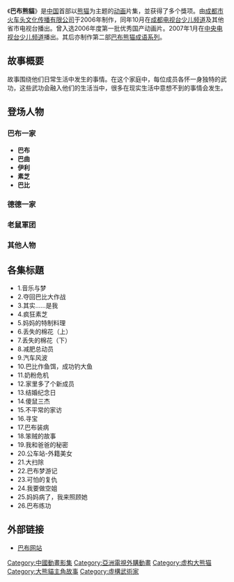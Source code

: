 {{unreferenced|time=2015-01-29T01:51:07+00:00}}
《'''巴布熊貓'''》是[[中国|中国]]首部以[[熊猫|熊猫]]为主题的[[动画|动画]]片集，並获得了多个獎项。由[[成都市火车头文化传播有限公司|成都市火车头文化传播有限公司]]于2006年制作，同年10月在[[成都电视台少儿频道|成都电视台少儿频道]]及其他省市电视台播出。曾入选2006年度第一批优秀国产动画片。2007年1月在[[中央电视台少儿频道|中央电视台少儿频道]]播出。其后亦制作第二部[[巴布熊猫成语系列|巴布熊猫成语系列]]。

== 故事概要 ==
故事围绕他们日常生活中发生的事情。在这个家庭中，每位成员各怀一身独特的武功，这些武功会融入他们的生活当中，很多在现实生活中意想不到的事情会发生。

== 登场人物 ==
=== 巴布一家 ===
*'''巴布'''
*'''巴曲'''
*'''伊利'''
*'''素芝'''
*'''巴比'''

=== 德德一家 ===
=== 老鼠軍团 ===
=== 其他人物 ===

== 各集标題 ==
*1.音乐与梦 
*2.夺回巴比大作战 
*3.其实……是我 
*4.疯狂素芝 
*5.妈妈的特制料理 
*6.丢失的棉花（上） 
*7.丢失的棉花（下） 
*8.减肥总动员 
*9.汽车风波 
*10.巴比作鱼饵，成功钓大鱼 
*11.奶粉危机 
*12.家里多了个新成员 
*13.结婚纪念日 
*14.傻鼠三杰 
*15.不平常的家访 
*16.寻宝 
*17.巴布装病 
*18.笨贼的故事 
*19.我和爸爸的秘密 
*20.公车站-外籍美女 
*21.大扫除 
*22.巴布梦游记 
*23.可怕的复仇 
*24.我要做空姐 
*25.妈妈病了，我来照顾她 
*26.巴布练功

== 外部链接 ==
*[https://web.archive.org/web/20090220170212/http://babopanmily.com/ 巴布网站]

{{tv-stub}}
[[Category:中國動畫影集|Category:中國動畫影集]]
[[Category:亞洲電視外購動畫|Category:亞洲電視外購動畫]]
[[Category:虚构大熊猫|Category:虚构大熊猫]]
[[Category:大熊貓主角故事|Category:大熊貓主角故事]]
[[Category:虛構武術家|Category:虛構武術家]]